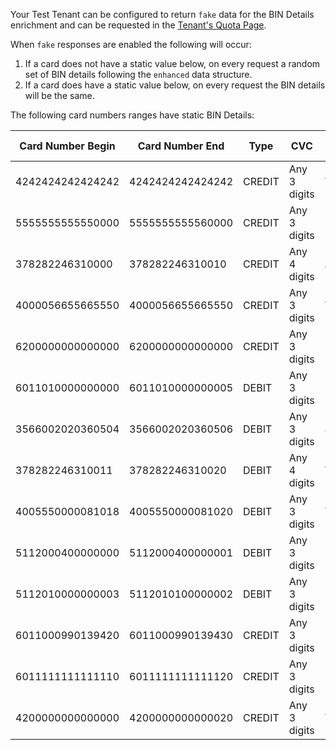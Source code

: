 Your Test Tenant can be configured to return `fake` data for the BIN Details enrichment and can be requested in the [Tenant's Quota Page](https://portal.basistheory.com/settings?tab=quotas).

When `fake` responses are enabled the following will occur:

1. If a card does not have a static value below, on every request a random set of BIN details following the `enhanced` data structure.
2. If a card does have a static value below, on every request the BIN details will be the same.

The following card numbers ranges have static BIN Details:

| Card Number Begin | Card Number End  | Type   | CVC          | Card Brand  | Test Card Example | Additional Info |
|-------------------|------------------|--------|--------------|-------------|-------------------|-----------------|
| 4242424242424242  | 4242424242424242 | CREDIT | Any 3 digits | VISA        | 4242424242424242  |                 |
| 5555555555550000  | 5555555555560000 | CREDIT | Any 3 digits | MASTERCARD  | 5555555555554444  |                 |
| 378282246310000   | 378282246310010  | CREDIT | Any 4 digits | AMEX        | 378282246310005   |                 |
| 4000056655665550  | 4000056655665550 | CREDIT | Any 3 digits | VISA        | 4000056655665556  |                 |
| 6200000000000000  | 6200000000000000 | CREDIT | Any 3 digits | UNIONPAY    | 6200000000000005  |                 |
| 6011010000000000  | 6011010000000005 | DEBIT  | Any 3 digits | DISCOVER    | 6011010000000003  |                 |
| 3566002020360504  | 3566002020360506 | DEBIT  | Any 3 digits | JCB         | 3566002020360505  |                 |
| 378282246310011   | 378282246310020  | DEBIT  | Any 4 digits | VISA        | 378282246310013   |                 |
| 4005550000081018  | 4005550000081020 | DEBIT  | Any 3 digits | VISA        | 4005550000081019  |                 |
| 5112000400000000  | 5112000400000001 | DEBIT  | Any 3 digits | MASTERCARD  | 5112000400000000  |                 |
| 5112010000000003  | 5112010100000002 | DEBIT  | Any 3 digits | MASTERCARD  | 5112010000000003  |                 |
| 6011000990139420  | 6011000990139430 | CREDIT | Any 3 digits | DISCOVER    | 6011000990139424  |                 |
| 6011111111111110  | 6011111111111120 | CREDIT | Any 3 digits | DISCOVER    | 6011111111111117  |                 |
| 4200000000000000  | 4200000000000020 | CREDIT | Any 3 digits | VISA        | 4200000000000000  | 3DS Test Cards  |
